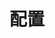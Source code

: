 ---
source-updated-at: 2025-05-16T04:52:11.000Z
translation-updated-at: 2025-05-19T23:05:27.023Z
title: 配置
description: 了解如何配置您的 Next.js 应用程序。
---
